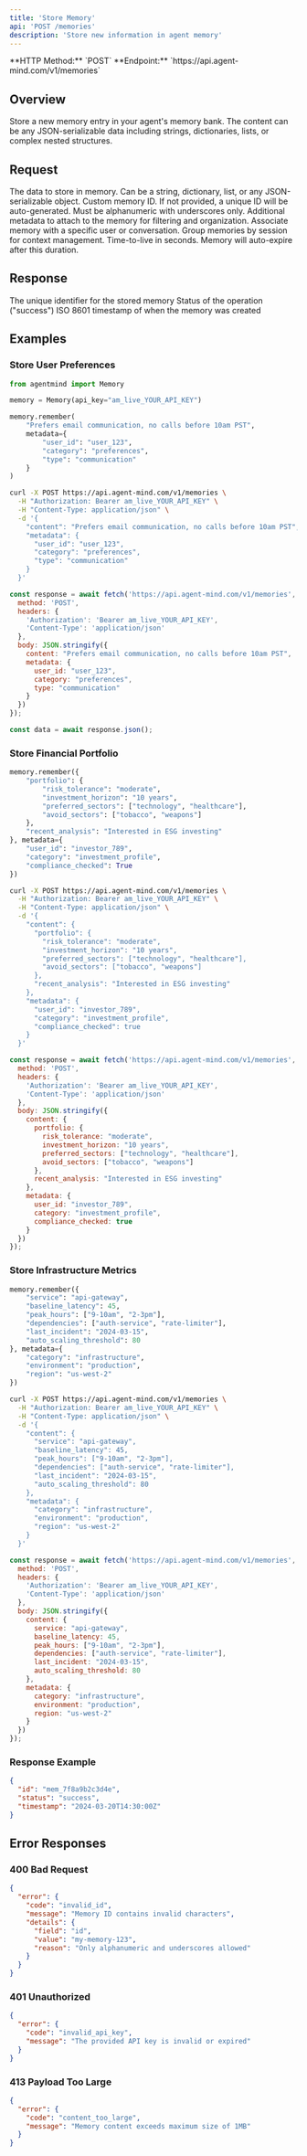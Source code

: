 ```yaml
---
title: 'Store Memory'
api: 'POST /memories'
description: 'Store new information in agent memory'
---
```


<Note>
  **HTTP Method:** `POST`  
  **Endpoint:** `https://api.agent-mind.com/v1/memories`
</Note>

## Overview

Store a new memory entry in your agent's memory bank. The content can be any JSON-serializable data including strings, dictionaries, lists, or complex nested structures.

## Request

<ParamField body="content" type="any" required>
  The data to store in memory. Can be a string, dictionary, list, or any JSON-serializable object.
</ParamField>

<ParamField body="id" type="string">
  Custom memory ID. If not provided, a unique ID will be auto-generated. Must be alphanumeric with underscores only.
</ParamField>

<ParamField body="metadata" type="object">
  Additional metadata to attach to the memory for filtering and organization.
</ParamField>

<ParamField body="user_id" type="string">
  Associate memory with a specific user or conversation.
</ParamField>

<ParamField body="session_id" type="string">
  Group memories by session for context management.
</ParamField>

<ParamField body="ttl" type="integer">
  Time-to-live in seconds. Memory will auto-expire after this duration.
</ParamField>

## Response

<ResponseField name="id" type="string">
  The unique identifier for the stored memory
</ResponseField>

<ResponseField name="status" type="string">
  Status of the operation ("success")
</ResponseField>

<ResponseField name="timestamp" type="string">
  ISO 8601 timestamp of when the memory was created
</ResponseField>

## Examples

### Store User Preferences

<CodeGroup>

```python Python
from agentmind import Memory

memory = Memory(api_key="am_live_YOUR_API_KEY")

memory.remember(
    "Prefers email communication, no calls before 10am PST",
    metadata={
        "user_id": "user_123",
        "category": "preferences",
        "type": "communication"
    }
)
```

```bash cURL
curl -X POST https://api.agent-mind.com/v1/memories \
  -H "Authorization: Bearer am_live_YOUR_API_KEY" \
  -H "Content-Type: application/json" \
  -d '{
    "content": "Prefers email communication, no calls before 10am PST",
    "metadata": {
      "user_id": "user_123",
      "category": "preferences",
      "type": "communication"
    }
  }'
```

```javascript JavaScript
const response = await fetch('https://api.agent-mind.com/v1/memories', {
  method: 'POST',
  headers: {
    'Authorization': 'Bearer am_live_YOUR_API_KEY',
    'Content-Type': 'application/json'
  },
  body: JSON.stringify({
    content: "Prefers email communication, no calls before 10am PST",
    metadata: {
      user_id: "user_123",
      category: "preferences",
      type: "communication"
    }
  })
});

const data = await response.json();
```

</CodeGroup>

### Store Financial Portfolio

<CodeGroup>

```python Python
memory.remember({
    "portfolio": {
        "risk_tolerance": "moderate",
        "investment_horizon": "10 years",
        "preferred_sectors": ["technology", "healthcare"],
        "avoid_sectors": ["tobacco", "weapons"]
    },
    "recent_analysis": "Interested in ESG investing"
}, metadata={
    "user_id": "investor_789",
    "category": "investment_profile",
    "compliance_checked": True
})
```

```bash cURL
curl -X POST https://api.agent-mind.com/v1/memories \
  -H "Authorization: Bearer am_live_YOUR_API_KEY" \
  -H "Content-Type: application/json" \
  -d '{
    "content": {
      "portfolio": {
        "risk_tolerance": "moderate",
        "investment_horizon": "10 years",
        "preferred_sectors": ["technology", "healthcare"],
        "avoid_sectors": ["tobacco", "weapons"]
      },
      "recent_analysis": "Interested in ESG investing"
    },
    "metadata": {
      "user_id": "investor_789",
      "category": "investment_profile",
      "compliance_checked": true
    }
  }'
```

```javascript JavaScript
const response = await fetch('https://api.agent-mind.com/v1/memories', {
  method: 'POST',
  headers: {
    'Authorization': 'Bearer am_live_YOUR_API_KEY',
    'Content-Type': 'application/json'
  },
  body: JSON.stringify({
    content: {
      portfolio: {
        risk_tolerance: "moderate",
        investment_horizon: "10 years",
        preferred_sectors: ["technology", "healthcare"],
        avoid_sectors: ["tobacco", "weapons"]
      },
      recent_analysis: "Interested in ESG investing"
    },
    metadata: {
      user_id: "investor_789",
      category: "investment_profile",
      compliance_checked: true
    }
  })
});
```

</CodeGroup>

### Store Infrastructure Metrics

<CodeGroup>

```python Python
memory.remember({
    "service": "api-gateway",
    "baseline_latency": 45,
    "peak_hours": ["9-10am", "2-3pm"],
    "dependencies": ["auth-service", "rate-limiter"],
    "last_incident": "2024-03-15",
    "auto_scaling_threshold": 80
}, metadata={
    "category": "infrastructure",
    "environment": "production",
    "region": "us-west-2"
})
```

```bash cURL
curl -X POST https://api.agent-mind.com/v1/memories \
  -H "Authorization: Bearer am_live_YOUR_API_KEY" \
  -H "Content-Type: application/json" \
  -d '{
    "content": {
      "service": "api-gateway",
      "baseline_latency": 45,
      "peak_hours": ["9-10am", "2-3pm"],
      "dependencies": ["auth-service", "rate-limiter"],
      "last_incident": "2024-03-15",
      "auto_scaling_threshold": 80
    },
    "metadata": {
      "category": "infrastructure",
      "environment": "production",
      "region": "us-west-2"
    }
  }'
```

```javascript JavaScript
const response = await fetch('https://api.agent-mind.com/v1/memories', {
  method: 'POST',
  headers: {
    'Authorization': 'Bearer am_live_YOUR_API_KEY',
    'Content-Type': 'application/json'
  },
  body: JSON.stringify({
    content: {
      service: "api-gateway",
      baseline_latency: 45,
      peak_hours: ["9-10am", "2-3pm"],
      dependencies: ["auth-service", "rate-limiter"],
      last_incident: "2024-03-15",
      auto_scaling_threshold: 80
    },
    metadata: {
      category: "infrastructure",
      environment: "production",
      region: "us-west-2"
    }
  })
});
```

</CodeGroup>

### Response Example

```json
{
  "id": "mem_7f8a9b2c3d4e",
  "status": "success",
  "timestamp": "2024-03-20T14:30:00Z"
}
```

## Error Responses

### 400 Bad Request

```json
{
  "error": {
    "code": "invalid_id",
    "message": "Memory ID contains invalid characters",
    "details": {
      "field": "id",
      "value": "my-memory-123",
      "reason": "Only alphanumeric and underscores allowed"
    }
  }
}
```

### 401 Unauthorized

```json
{
  "error": {
    "code": "invalid_api_key",
    "message": "The provided API key is invalid or expired"
  }
}
```

### 413 Payload Too Large

```json
{
  "error": {
    "code": "content_too_large",
    "message": "Memory content exceeds maximum size of 1MB"
  }
}
```
